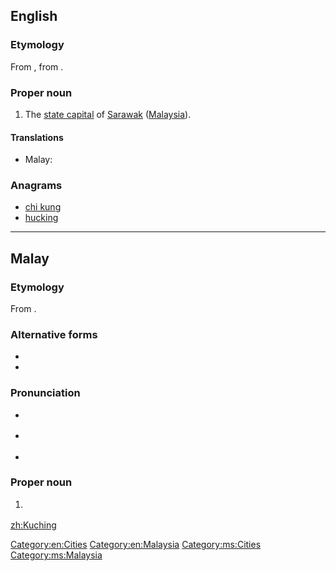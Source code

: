 ==English==
{{wikipedia}}

===Etymology===
From {{etyl|ms|en}} {{term|Kuching|lang=ms}}, from {{term|kucing|lang=ms}}.

===Proper noun===
{{en-proper noun}}

#The [[state capital]] of [[Sarawak]] ([[Malaysia]]).

====Translations====
{{trans-top|capital of Sarawak}}
* Malay: {{t-|ms|Kuching}}
{{trans-mid}}
{{trans-bottom}}

===Anagrams===
* [[chi kung#English|chi kung]]
* [[hucking#English|hucking]]

[[Category:en:Cities]]
[[Category:en:Malaysia]]

----

==Malay==
{{wikipedia|lang=ms}}

===Etymology===
From {{term|kucing|lang=ms}}.

===Alternative forms===
* {{l|ms|kucing}}
* {{l|ms|kuching}}

===Pronunciation===
* {{a|Johor-Selangor}} {{IPA|/kut͡ʃeŋ/|lang=ms}}
* {{a|Riau-Lingga}} {{IPA|/kut͡ʃɪŋ/|lang=ms}}
* {{rhymes|ut͡ʃeŋ|t͡ʃeŋ|ʃeŋ|lang=ms}}

===Proper noun===
{{head|ms|proper noun}}

# {{l|en|Kuching}} {{qualifier|capital of Sarawak}}

[[Category:ms:Cities]]
[[Category:ms:Malaysia]]

[[zh:Kuching]]
